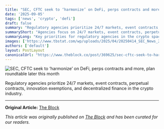 ```yaml
---
title: "SEC, CFTC seek to ‘harmonize’ on DeFi, perps contracts and more, plan roundtable later this month"
date: '2025-09-05'
tags: ['news', 'crypto', 'defi']
draft: false
summary: "Regulatory agencies prioritize 24/7 markets, event contracts, perpetual contracts, innovation exemptions, and decentralized finance in the crypto industry."
summaryShort: "Agencies focus on 24/7 markets, event contracts, perpetual contracts, innovation exemptions, and DeF"
summaryLong: "Key priorities for regulatory agencies in the crypto space include ensuring 24/7 market access, evolving event and perpetual contracts, fostering innovation exemptions, and supporting decentralized finance initiatives. These efforts aim to shape a more robust and inclusive digital asset ecosystem."
images: ['https://www.tbstat.com/wp/uploads/2025/04/20250414_SEC_News_2-800x450.jpg']
authors: ['default']
layout: PostLayout
canonicalUrl: "https://www.theblock.co/post/369625/sec-cftc-seek-to-harmonize-on-defi-perps-contracts-and-more-plan-roundtable-later-this-month?utm_source=rss&utm_medium=rss"
---
```


![SEC, CFTC seek to ‘harmonize’ on DeFi, perps contracts and more, plan roundtable later this month](https://www.tbstat.com/wp/uploads/2025/04/20250414_SEC_News_2-800x450.jpg)

Regulatory agencies prioritize 24/7 markets, event contracts, perpetual contracts, innovation exemptions, and decentralized finance in the crypto industry.

---

**Original Article:** [The Block](https://www.theblock.co/post/369625/sec-cftc-seek-to-harmonize-on-defi-perps-contracts-and-more-plan-roundtable-later-this-month?utm_source=rss&utm_medium=rss)

*This article was originally published on [The Block](https://www.theblock.co/post/369625/sec-cftc-seek-to-harmonize-on-defi-perps-contracts-and-more-plan-roundtable-later-this-month?utm_source=rss&utm_medium=rss) and has been curated for our readers.*
